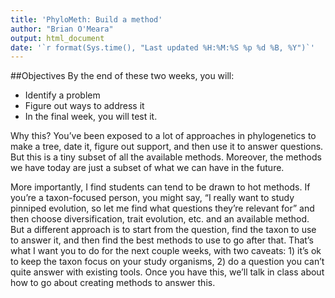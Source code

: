 ```yaml
---
title: 'PhyloMeth: Build a method'
author: "Brian O'Meara"
output: html_document
date: '`r format(Sys.time(), "Last updated %H:%M:%S %p %d %B, %Y")`'
---
```




##Objectives
By the end of these two weeks, you will:

* Identify a problem
* Figure out ways to address it
* In the final week, you will test it.

Why this? You've been exposed to a lot of approaches in phylogenetics to make a tree, date it, figure out support, and then use it to answer questions. But this is a tiny subset of all the available methods. Moreover, the methods we have today are just a subset of what we can have in the future. 

More importantly, I find students can tend to be drawn to hot methods. If you're a taxon-focused person, you might say, "I really want to study pinniped evolution, so let me find what questions they're relevant for" and then choose diversification, trait evolution, etc. and an available method. But a different approach is to start from the question, find the taxon to use to answer it, and then find the best methods to use to go after that. That's what I want you to do for the next couple weeks, with two caveats: 1) it's ok to keep the taxon focus on your study organisms, 2) do a question you can't quite answer with existing tools. Once you have this, we'll talk in class about how to go about creating methods to answer this.
